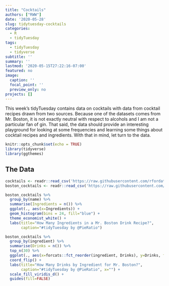 ---
title: "Cocktails"
authors: ["RWW"]
date: '2020-05-28'
slug: tidytuesday-cocktails
categories:
  - R
  - tidyTuesday
tags:
  - tidyTuesday
  - tidyverse
subtitle: ''
summary: ''
lastmod: '2020-05-15T27:22:16-07:00'
featured: no
image:
  caption: ''
  focal_point: ''
  preview_only: no
projects: []
---

This week's tidyTuesday contains data on cocktails with data from cocktail recipes drawn from two sources.  Because one of the datasets comes from Mr. Boston, it is not exactly neutral with respect to alcohols and I am not a particular fan of gin.  That said, the data should provide an interesting playground for looking at some frequencies and learning some things about cocktail recipes and ingredients.  With that in mind, let turn to the data.


```{r setup, include=FALSE}
knitr::opts_chunk$set(echo = TRUE)
library(tidyverse)
library(ggthemes)
```


## The Data


```{r}
cocktails <- readr::read_csv('https://raw.githubusercontent.com/rfordatascience/tidytuesday/master/data/2020/2020-05-26/cocktails.csv')
boston_cocktails <- readr::read_csv('https://raw.githubusercontent.com/rfordatascience/tidytuesday/master/data/2020/2020-05-26/boston_cocktails.csv')
```

```{r}
boston_cocktails %>% 
  group_by(name) %>% 
  summarise(Ingredients = n()) %>% 
  ggplot(., aes(x=Ingredients)) + 
  geom_histogram(bins = 24, fill="blue") + 
  theme_economist_white() + 
  labs(title="How Many Ingredients in a Mr. Boston Drink Recipe?", 
       caption="#tidyTuesday by @PieRatio")
```


```{r}
boston_cocktails %>% 
  group_by(ingredient) %>% 
  summarise(Drinks = n()) %>% 
  top_n(30) %>% 
  ggplot(., aes(x=forcats::fct_reorder(ingredient, Drinks), y=Drinks, fill=ingredient)) + geom_col() + 
  coord_flip() + 
  labs(title="How Many Drinks by Ingredient for Mr. Boston?", 
       caption="#tidyTuesday by @PieRatio", x="") + 
  scale_fill_viridis_d() + 
  guides(fill=FALSE)
```

